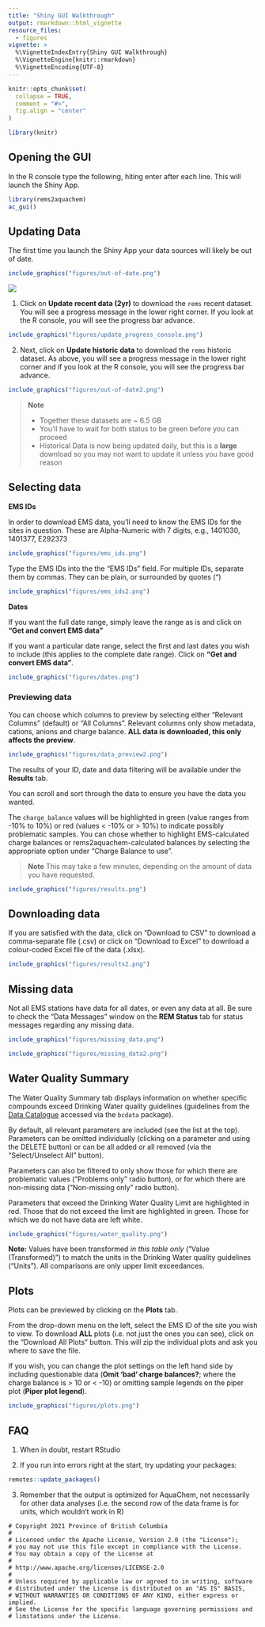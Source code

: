 ```yaml
---
title: "Shiny GUI Walkthrough"
output: rmarkdown::html_vignette
resource_files:
  - figures
vignette: >
  %\VignetteIndexEntry{Shiny GUI Walkthrough}
  %\VignetteEngine{knitr::rmarkdown}
  %\VignetteEncoding{UTF-8}
---
```


```r


knitr::opts_chunk$set(
  collapse = TRUE,
  comment = "#>",
  fig.align = "center"
)

library(knitr)
```

## Opening the GUI

In the R console type the following, hiting enter after each line. This will launch the Shiny App.

```r
library(rems2aquachem)
ac_gui()
```


## Updating Data

The first time you launch the Shiny App your data sources will likely be out of date.

```r
include_graphics("figures/out-of-date.png")
```
<img src="figures/out-of-date.png">

1. Click on **Update recent data (2yr)** to download the `rems` recent dataset. You will see a progress message in the lower right corner. If you look at the R console, you will see the progress bar advance.

```r
include_graphics("figures/update_progress_console.png")
```

2. Next, click on **Update historic data** to download the `rems` historic dataset. As above, you will see a progress message in the lower right corner and if you look at the R console, you will see the progress bar advance.

```r
include_graphics("figures/out-of-date2.png")
```

> **Note**   
>
> - Together these datasets are ~ 6.5 GB  
> - You'll have to wait for both status to be green before you can proceed
> - Historical Data is now being updated daily, but this is a **large** download
>   so you may not want to update it unless you have good reason


## Selecting data

**EMS IDs**

In order to download EMS data, you'll need to know the EMS IDs for the sites in question. These are Alpha-Numeric with 7 digits, e.g., 1401030, 1401377, E292373

```r
include_graphics("figures/ems_ids.png")
```

Type the EMS IDs into the the "EMS IDs" field. For multiple IDs, separate them by commas. They can be plain, or surrounded by quotes (")

```r
include_graphics("figures/ems_ids2.png")
```

**Dates**

If you want the full date range, simply leave the range as is and click on **"Get and convert EMS data"**

If you want a particular date range, select the first and last dates you wish to include (this applies to the complete date range). Click on **"Get and convert EMS data"**.


```r
include_graphics("figures/dates.png")
```

### Previewing data

You can choose which columns to preview by selecting either "Relevant Columns" (default) or "All Columns". Relevant columns only show metadata, cations, anions and charge balance. **ALL data is downloaded, this only affects the preview**.

```r
include_graphics("figures/data_preview2.png")
```

The results of your ID, date and data filtering will be available under the **Results** tab. 

You can scroll and sort through the data to ensure you have the data you wanted.

The `charge_balance` values will be highlighted in green (value ranges from -10% to 10%) or red (values < -10% or > 10%) to indicate possibly problematic samples.
You can chose whether to highlight EMS-calculated charge balances or rems2aquachem-calculated balances by selecting the appropriate option under "Charge Balance to use".


> **Note** This may take a few minutes, depending on the amount of data you have requested.


```r
include_graphics("figures/results.png")
```


## Downloading data

If you are satisfied with the data, click on "Download to CSV" to download a comma-separate file (.csv) or click on "Download to Excel" to download a colour-coded Excel file of the data (.xlsx).

```r
include_graphics("figures/results2.png")
```


## Missing data

Not all EMS stations have data for all dates, or even any data at all. Be sure to check the "Data Messages" window on the **REM Status** tab for status messages regarding any missing data.

```r
include_graphics("figures/missing_data.png")
```

```r
include_graphics("figures/missing_data2.png")
```

## Water Quality Summary

The Water Quality Summary tab displays information on whether specific compounds 
exceed Drinking Water quality guidelines (guidelines from the [Data Catalogue](https://catalogue.data.gov.bc.ca/ca/dataset/85d3990a-ec0a-4436-8ebd-150de3ba0747)
accessed via the `bcdata` package).

By default, all relevant parameters are included (see the list at the top).
Parameters can be omitted individually (clicking on a parameter and using the DELETE button)
or can be all added or all removed (via the "Select/Unselect All" button).

Parameters can also be filtered to only show those for which there are problematic
values ("Problems only" radio button), or for which there are non-missing data ("Non-missing only" radio button).

Parameters that exceed the Drinking Water Quality Limit are highlighted in red.
Those that do not exceed the limit are highlighted in green.
Those for which we do not have data are left white.

```r
include_graphics("figures/water_quality.png")
```

**Note:** Values have been transformed *in this table only* ("Value (Transformed)")
to match the units in the Drinking Water quality guidelines ("Units").
All comparisons are only upper limit exceedances. 

## Plots

Plots can be previewed by clicking on the **Plots** tab.

From the drop-down menu on the left, select the EMS ID of the site you wish to view. To download **ALL** plots (i.e. not just the ones you can see), click on the "Download All Plots" button. This will zip the individual plots and ask you where to save the file.

If you wish, you can change the plot settings on the left hand side by including questionable data (**Omit 'bad' charge balances?**; where the charge balance is > 10 or < -10) or omitting sample legends on the piper plot (**Piper plot legend**).

```r
include_graphics("figures/plots.png")
```


## FAQ

1. When in doubt, restart RStudio

2. If you run into errors right at the start, try updating your packages:

  ```r
  remotes::update_packages()
  ```

3. Remember that the output is optimized for AquaChem, not necessarily for other data analyses (i.e. the second row of the data frame is for units, which wouldn't work in R)


```
# Copyright 2021 Province of British Columbia
# 
# Licensed under the Apache License, Version 2.0 (the "License");
# you may not use this file except in compliance with the License.
# You may obtain a copy of the License at 
# 
# http://www.apache.org/licenses/LICENSE-2.0
# 
# Unless required by applicable law or agreed to in writing, software
# distributed under the License is distributed on an "AS IS" BASIS,
# WITHOUT WARRANTIES OR CONDITIONS OF ANY KIND, either express or implied.
# See the License for the specific language governing permissions and
# limitations under the License.
```
